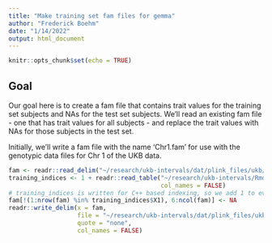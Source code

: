 ```yaml
---
title: "Make training set fam files for gemma"
author: "Frederick Boehm"
date: "1/14/2022"
output: html_document
---
```


```r
knitr::opts_chunk$set(echo = TRUE)
```

## Goal

Our goal here is to create a fam file that contains trait values for the 
training set subjects and NAs for the test set subjects. We'll read an existing 
fam file - one that has trait values for all subjects - and replace the trait
values with NAs for those subjects in the test set.

Initially, we'll write a fam file with the name 'Chr1.fam' for use with the 
genotypic data files for Chr 1 of the UKB data.

```r
fam <- readr::read_delim("~/research/ukb-intervals/dat/plink_files/ukb/chr1.fam", col_names = FALSE)
training_indices <- 1 + readr::read_table("~/research/ukb-intervals/Rmd/training_indices.txt", 
                                          col_names = FALSE) 
# training_indices is written for C++ based indexing, so we add 1 to every entry here!
fam[!(1:nrow(fam) %in% training_indices$X1), 6:ncol(fam)] <- NA
readr::write_delim(x = fam, 
                   file = "~/research/ukb-intervals/dat/plink_files/ukb-gemma-training/chr1.fam", 
                   quote = "none",
                   col_names = FALSE)
```

